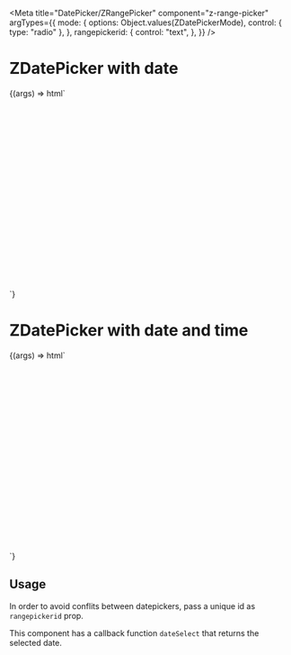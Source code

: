 


<Meta
  title="DatePicker/ZRangePicker"
  component="z-range-picker"
  argTypes={{
    mode: {
      options: Object.values(ZDatePickerMode),
      control: { type: "radio" },
    },
    rangepickerid: {
      control: "text",
    },
  }}
/>

# ZDatePicker with date

<Canvas>
  <Story
    name="ZDatePicker with date"
    args={{
      mode: "date",
      rangepickerid: "picker-01",
    }}
    height="180px"
  >
    {(args) => html`
      <div style="height:300px; padding-top:40px">
        <z-range-picker
          mode=${args.mode}
          rangepickerid=${args.rangepickerid}
          id=${args.rangepickerid}
        ></z-range-picker>
      </div>
      <script>
        const picker1 = document.getElementById("${args.rangepickerid}");
        picker1.addEventListener("dateSelect", (e) => console.log(e.detail));
      </script>
    `}
  </Story>
</Canvas>

# ZDatePicker with date and time

<Canvas>
  <Story
    name="ZDatePicker with date and time"
    args={{
      mode: "date-time",
      rangepickerid: "picker-02",
    }}
  >
    {(args) => html`
      <div style="height:300px; padding-top:40px">
        <z-range-picker
          mode=${args.mode}
          rangepickerid=${args.rangepickerid}
          id=${args.rangepickerid}
        ></z-range-picker>
      </div>
      <script>
        const picker2 = document.getElementById("${args.rangepickerid}");
        picker2.addEventListener("dateSelect", (e) => console.log(e.detail));
      </script>
    `}
  </Story>
</Canvas>

## Usage

In order to avoid conflits between datepickers, pass a unique id as `rangepickerid` prop.

This component has a callback function `dateSelect` that returns the selected date.
